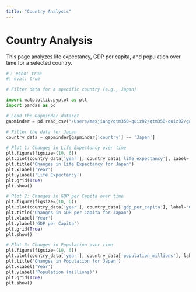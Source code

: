 ```yaml
---
title: "Country Analysis"
---
```


# Country Analysis

This page analyzes life expectancy, GDP per capita, and population over time for a selected country.

```python
#｜ echo: true
#| eval: true

# Filter data for a specific country (e.g., Japan)

import matplotlib.pyplot as plt
import pandas as pd

# Load the Gapminder dataset
gapminder = pd.read_csv("/Users/maxjiang/qtm350-quiz02/qtm350-quiz02/gapminder.csv")

# Filter the data for Japan
country_data = gapminder[gapminder['country'] == 'Japan']

# Plot 1: Changes in Life Expectancy over time
plt.figure(figsize=(10, 6))
plt.plot(country_data['year'], country_data['life_expectancy'], label='Life Expectancy', color='b')
plt.title('Changes in Life Expectancy for Japan')
plt.xlabel('Year')
plt.ylabel('Life Expectancy')
plt.grid(True)
plt.show()

# Plot 2: Changes in GDP per Capita over time
plt.figure(figsize=(10, 6))
plt.plot(country_data['year'], country_data['gdp_per_capita'], label='GDP per Capita', color='g')
plt.title('Changes in GDP per Capita for Japan')
plt.xlabel('Year')
plt.ylabel('GDP per Capita')
plt.grid(True)
plt.show()

# Plot 3: Changes in Population over time
plt.figure(figsize=(10, 6))
plt.plot(country_data['year'], country_data['population_millions'], label='Population (millions)', color='r')
plt.title('Changes in Population for Japan')
plt.xlabel('Year')
plt.ylabel('Population (millions)')
plt.grid(True)
plt.show()
```